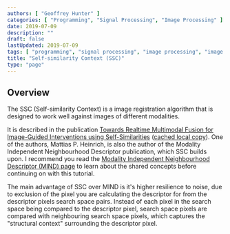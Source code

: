 ```yaml
---
authors: [ "Geoffrey Hunter" ]
categories: [ "Programming", "Signal Processing", "Image Processing" ]
date: 2019-07-09
description: ""
draft: false
lastUpdated: 2019-07-09
tags: [ "programming", "signal processing", "image processing", "image registration", "self-similarity context", "SSC", "modality independent neighbourhood descriptor", "MIND" ]
title: "Self-similarity Context (SSC)"
type: "page"
---
```



## Overview

The SSC (Self-similarity Context) is a image registration algorithm that is designed to work well against images of different modalities.

It is described in the publication [Towards Realtime Multimodal Fusion for Image-Guided Interventions using Self-Similarities](http://www.mpheinrich.de/pub/miccai2013_943_mheinrich.pdf) ([cached local copy](TowardsRealtimeMultimodalFusionForImageGuidedInterventionsUsingSelfSimilarities.pdf)). One of the authors, Mattias P. Heinrich, is also the author of the Modality Independent Neighbourhood Descriptor publication, which SSC builds upon. I recommend you read the [Modality Independent Neighbourhood Descriptor (MIND) page](/programming/signal-processing/image-processing/image-registration/modality-independent-neighbourhood-descriptor-mind/) to learn about the shared concepts before continuing on with this tutorial.

The main advantage of SSC over MIND is it's higher resilience to noise, due to exclusion of the pixel you are calculating the descriptor for from the descriptor pixels search space pairs. Instead of each pixel in the search space being compared to the descriptor pixel, search space pixels are compared with neighbouring search space pixels, which captures the "structural context" surrounding the descriptor pixel.